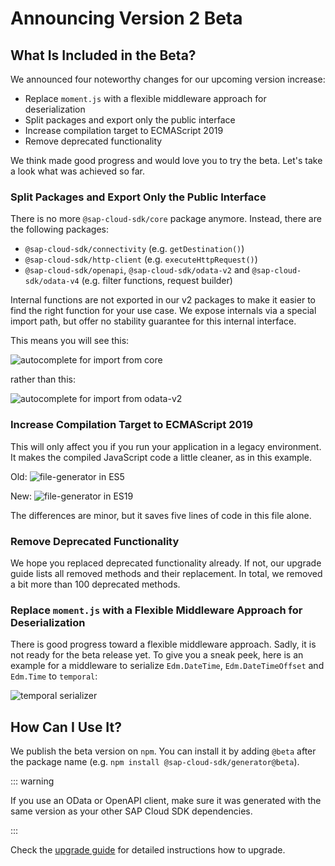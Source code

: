 # Announcing Version 2 Beta

## What Is Included in the Beta?

We announced four noteworthy changes for our upcoming version increase:
- Replace `moment.js` with a flexible middleware approach for deserialization
- Split packages and export only the public interface
- Increase compilation target to ECMAScript 2019
- Remove deprecated functionality

We think made good progress and would love you to try the beta.
Let's take a look what was achieved so far.

### Split Packages and Export Only the Public Interface

There is no more `@sap-cloud-sdk/core` package anymore.
Instead, there are the following packages:
- `@sap-cloud-sdk/connectivity` (e.g. `getDestination()`)
- `@sap-cloud-sdk/http-client` (e.g. `executeHttpRequest()`)
- `@sap-cloud-sdk/openapi`, `@sap-cloud-sdk/odata-v2` and `@sap-cloud-sdk/odata-v4` (e.g. filter functions, request builder)

Internal functions are not exported in our v2 packages to make it easier to find the right function for your use case.
We expose internals via a special import path, but offer no stability guarantee for this internal interface.

This means you will see this:

![autocomplete for import from core](./img/imports-in-v2.png)

rather than this:

![autocomplete for import from odata-v2](./img/imports-in-v1.png)

### Increase Compilation Target to ECMAScript 2019

This will only affect you if you run your application in a legacy environment.
It makes the compiled JavaScript code a little cleaner, as in this example.

Old:
![file-generator in ES5](./img/es5.png)

New:
![file-generator in ES19](./img/ecma2019.png)

The differences are minor, but it saves five lines of code in this file alone.

### Remove Deprecated Functionality

We hope you replaced deprecated functionality already.
If not, our upgrade guide lists all removed methods and their replacement.
In total, we removed a bit more than 100 deprecated methods.

### Replace `moment.js` with a Flexible Middleware Approach for Deserialization

There is good progress toward a flexible middleware approach.
Sadly, it is not ready for the beta release yet.
To give you a sneak peek, here is an example for a middleware to serialize `Edm.DateTime`, `Edm.DateTimeOffset` and `Edm.Time` to `temporal`:

![temporal serializer](./img/temporal.png)

## How Can I Use It?

We publish the beta version on `npm`.
You can install it by adding `@beta` after the package name (e.g. `npm install @sap-cloud-sdk/generator@beta`).

::: warning

If you use an OData or OpenAPI client, make sure it was generated with the same version as your other SAP Cloud SDK dependencies.

:::

Check the [upgrade guide](./guides/upgrade-to-version-2.mdx) for detailed instructions how to upgrade.
